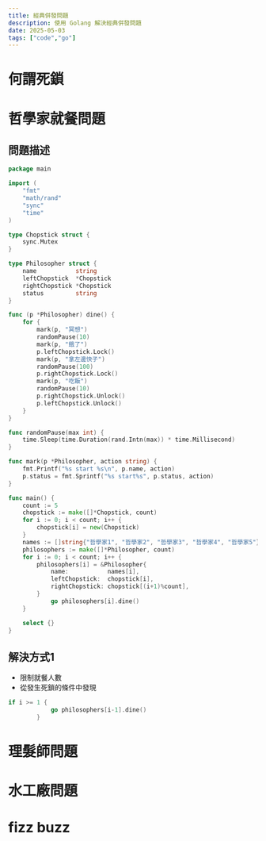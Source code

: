 ```yaml
---
title: 經典併發問題
description: 使用 Golang 解決經典併發問題
date: 2025-05-03
tags: ["code","go"]
---
```


# 何謂死鎖


# 哲學家就餐問題

## 問題描述
```go
package main

import (
	"fmt"
	"math/rand"
	"sync"
	"time"
)

type Chopstick struct {
	sync.Mutex
}

type Philosopher struct {
	name           string
	leftChopstick  *Chopstick
	rightChopstick *Chopstick
	status         string
}

func (p *Philosopher) dine() {
	for {
		mark(p, "冥想")
		randomPause(10)
		mark(p, "餓了")
		p.leftChopstick.Lock()
		mark(p, "拿左邊快子")
		randomPause(100)
		p.rightChopstick.Lock()
		mark(p, "吃飯")
		randomPause(10)
		p.rightChopstick.Unlock()
		p.leftChopstick.Unlock()
	}
}

func randomPause(max int) {
	time.Sleep(time.Duration(rand.Intn(max)) * time.Millisecond)
}

func mark(p *Philosopher, action string) {
	fmt.Printf("%s start %s\n", p.name, action)
	p.status = fmt.Sprintf("%s start%s", p.status, action)
}

func main() {
	count := 5
	chopstick := make([]*Chopstick, count)
	for i := 0; i < count; i++ {
		chopstick[i] = new(Chopstick)
	}
	names := []string{"哲學家1", "哲學家2", "哲學家3", "哲學家4", "哲學家5"}
	philosophers := make([]*Philosopher, count)
	for i := 0; i < count; i++ {
		philosophers[i] = &Philosopher{
			name:           names[i],
			leftChopstick:  chopstick[i],
			rightChopstick: chopstick[(i+1)%count],
		}
			go philosophers[i].dine()
	}

	select {}
}
```

## 解決方式1
- 限制就餐人數
- 從發生死鎖的條件中發現
```go
if i >= 1 {
			go philosophers[i-1].dine()
		}
```

# 理髮師問題
# 水工廠問題
# fizz buzz
